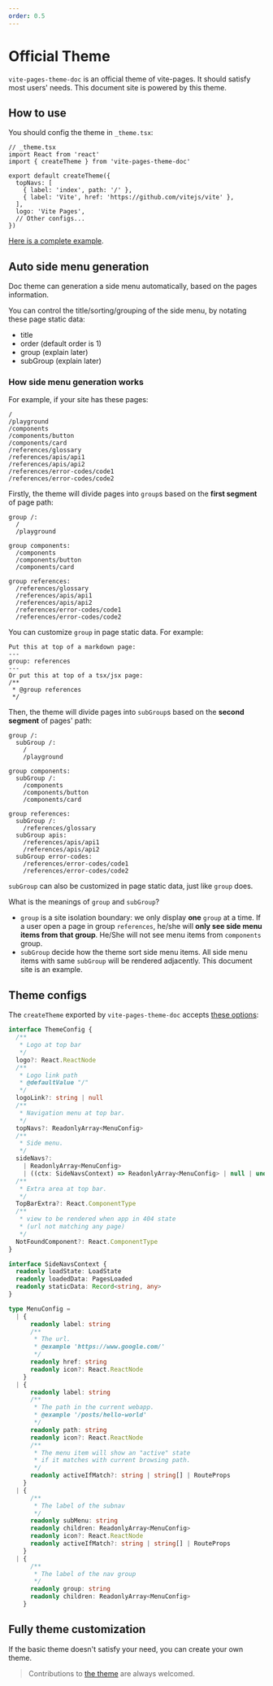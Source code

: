 ```yaml
---
order: 0.5
---
```



# Official Theme

`vite-pages-theme-doc` is an official theme of vite-pages. It should satisfy most users' needs. This document site is powered by this theme.

## How to use

You should config the theme in `_theme.tsx`:

```tsx
// _theme.tsx
import React from 'react'
import { createTheme } from 'vite-pages-theme-doc'

export default createTheme({
  topNavs: [
    { label: 'index', path: '/' },
    { label: 'Vite', href: 'https://github.com/vitejs/vite' },
  ],
  logo: 'Vite Pages',
  // Other configs...
})
```

[Here is a complete example](https://github.com/vitejs/vite-plugin-react-pages/tree/master/packages/playground/use-theme-doc).

## Auto side menu generation

Doc theme can generation a side menu automatically, based on the pages information.

You can control the title/sorting/grouping of the side menu, by notating these <Link to="/page-data#static-data">page static data</Link>:

- title
- order (default order is 1)
- group (explain later)
- subGroup (explain later)

### How side menu generation works

For example, if your site has these pages:

```
/
/playground
/components
/components/button
/components/card
/references/glossary
/references/apis/api1
/references/apis/api2
/references/error-codes/code1
/references/error-codes/code2
```

Firstly, the theme will divide pages into `group`s based on the **first segment** of page path:

```
group /:
  /
  /playground

group components:
  /components
  /components/button
  /components/card

group references:
  /references/glossary
  /references/apis/api1
  /references/apis/api2
  /references/error-codes/code1
  /references/error-codes/code2
```

You can customize `group` in page static data. For example:
```
Put this at top of a markdown page:
---
group: references
---
Or put this at top of a tsx/jsx page:
/**
 * @group references
 */
```

Then, the theme will divide pages into `subGroup`s based on the **second segment** of pages' path:

```
group /:
  subGroup /:
    /
    /playground

group components:
  subGroup /:
    /components
    /components/button
    /components/card

group references:
  subGroup /:
    /references/glossary
  subGroup apis:
    /references/apis/api1
    /references/apis/api2
  subGroup error-codes:
    /references/error-codes/code1
    /references/error-codes/code2
```

`subGroup` can also be customized in page static data, just like `group` does.

What is the meanings of `group` and `subGroup`?

- `group` is a site isolation boundary: we only display **one** `group` at a time. If a user open a page in group `references`, he/she will **only see side menu items from that group**. He/She will not see menu items from `components` group.
- `subGroup` decide how the theme sort side menu items. All side menu items with same `subGroup` will be rendered adjacently. This document site is an example.

## Theme configs

The `createTheme` exported by `vite-pages-theme-doc` accepts [these options](https://github.com/vitejs/vite-plugin-react-pages/blob/master/packages/theme-doc/src/index.tsx):

```ts
interface ThemeConfig {
  /**
   * Logo at top bar
   */
  logo?: React.ReactNode
  /**
   * Logo link path
   * @defaultValue "/"
   */
  logoLink?: string | null
  /**
   * Navigation menu at top bar.
   */
  topNavs?: ReadonlyArray<MenuConfig>
  /**
   * Side menu.
   */
  sideNavs?:
    | ReadonlyArray<MenuConfig>
    | ((ctx: SideNavsContext) => ReadonlyArray<MenuConfig> | null | undefined)
  /**
   * Extra area at top bar.
   */
  TopBarExtra?: React.ComponentType
  /**
   * view to be rendered when app in 404 state
   * (url not matching any page)
   */
  NotFoundComponent?: React.ComponentType
}

interface SideNavsContext {
  readonly loadState: LoadState
  readonly loadedData: PagesLoaded
  readonly staticData: Record<string, any>
}

type MenuConfig =
  | {
      readonly label: string
      /**
       * The url.
       * @example 'https://www.google.com/'
       */
      readonly href: string
      readonly icon?: React.ReactNode
    }
  | {
      readonly label: string
      /**
       * The path in the current webapp.
       * @example '/posts/hello-world'
       */
      readonly path: string
      readonly icon?: React.ReactNode
      /**
       * The menu item will show an "active" state
       * if it matches with current browsing path.
       */
      readonly activeIfMatch?: string | string[] | RouteProps
    }
  | {
      /**
       * The label of the subnav
       */
      readonly subMenu: string
      readonly children: ReadonlyArray<MenuConfig>
      readonly icon?: React.ReactNode
      readonly activeIfMatch?: string | string[] | RouteProps
    }
  | {
      /**
       * The label of the nav group
       */
      readonly group: string
      readonly children: ReadonlyArray<MenuConfig>
    }
```

## Fully theme customization

If the basic theme doesn't satisfy your need, you can <Link to="/theme-customization">create your own theme</Link>.

> Contributions to [the theme](https://github.com/vitejs/vite-plugin-react-pages/tree/master/packages/theme-doc) are always welcomed.
